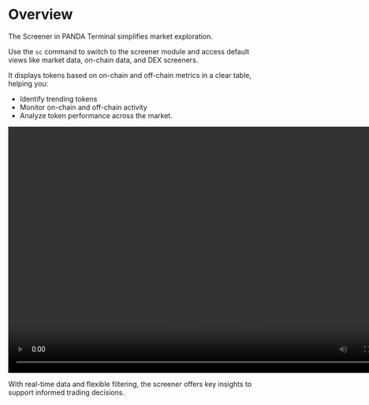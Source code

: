 
# Overview

The Screener in PANDA Terminal simplifies market exploration.

Use the `sc` command to switch to the screener module and access default views like market data, on-chain data, and DEX screeners.

It displays tokens based on on-chain and off-chain metrics in a clear table, helping you:

- Identify trending tokens
- Monitor on-chain and off-chain activity
- Analyze token performance across the market.

<video width="800" height="500" autoPlay loop>
  <source src={SCOverview} type="video/mp4"></source>
</video>

With real-time data and flexible filtering, the screener offers key insights to support informed trading decisions.
